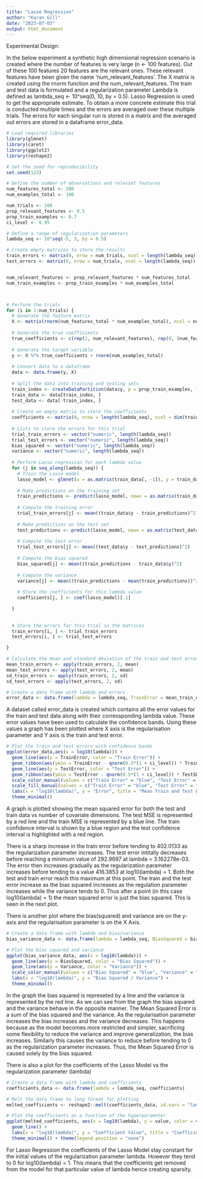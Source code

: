 ```yaml
---
title: "Lasso Regression"
author: "Karan Gill"
date: "2023-07-03"
output: html_document
---
```

Experimental Design:

In the below experiment a synthetic high dimensional regression scenario is created where the number of features is very large (n <- 100 features). Out of these 100 features 20 features are the relevant ones. These relevant features have been given the name 'num_relevant_features'. The X matrix is created using the rnorm function and the num_relevant_features. The train and test data is formulated and a regularization parameter Lambda is defined as lambda_seq <- 10^seq(0, 10, by = 0.5). Lasso Regression is used to get the appropriate estimate.
To obtain a more concrete estimate this trial is conducted multiple times and the errors are averaged over these multiple trials. The errors for each singular run is stored in a matrix and the averaged out errors are stored in a dataframe error_data.
```r
# Load required libraries
library(glmnet)
library(caret)
library(ggplot2)
library(reshape2)

# Set the seed for reproducibility
set.seed(123)

# Define the number of observations and relevant features
num_features_total <- 200
num_examples_total <- 100

num_trials <- 100
prop_relevant_features <- 0.5
prop_train_examples <- 0.7
ci_level <- 0.95

# Define a range of regularization parameters
lambda_seq <- 10^seq(-5, 3, by = 0.5)

# Create empty matrices to store the results
train_errors <- matrix(0, nrow = num_trials, ncol = length(lambda_seq))
test_errors <- matrix(0, nrow = num_trials, ncol = length(lambda_seq))


num_relevant_features <- prop_relevant_features * num_features_total
num_train_examples <- prop_train_examples * num_examples_total 



# Perform the trials
for (i in 1:num_trials) {
  # Generate the feature matrix
  X <- matrix(rnorm(num_features_total * num_examples_total), ncol = num_features_total)
  
  # Generate the true coefficients
  true_coefficients <- c(rep(2, num_relevant_features), rep(0, (num_features_total - num_relevant_features)))
  
  # Generate the target variable
  y <- X %*% true_coefficients + rnorm(num_examples_total)
  
  # Convert data to a dataframe
  data <- data.frame(y, X)
  
  # Split the data into training and testing sets
  train_index <- createDataPartition(data$y, p = prop_train_examples, list = FALSE)
  train_data <- data[train_index, ]
  test_data <- data[-train_index, ]
  
  # Create an empty matrix to store the coefficients
  coefficients <- matrix(0, nrow = length(lambda_seq), ncol = dim(train_data[, -1])[2])  
  
  # Lists to store the errors for this trial
  trial_train_errors <- vector("numeric", length(lambda_seq))
  trial_test_errors <- vector("numeric", length(lambda_seq))
  bias_squared <- vector("numeric", length(lambda_seq))
  variance <- vector("numeric", length(lambda_seq))
  
  # Perform Lasso regression for each lambda value
  for (j in seq_along(lambda_seq)) {
    # Train the Lasso model
    lasso_model <- glmnet(x = as.matrix(train_data[, -1]), y = train_data$y, alpha = 1, lambda = lambda_seq[j])
    
    # Make predictions on the training set
    train_predictions <- predict(lasso_model, newx = as.matrix(train_data[, -1]))
    
    # Compute the training error
    trial_train_errors[j] <- mean((train_data$y - train_predictions)^2)
    
    # Make predictions on the test set
    test_predictions <- predict(lasso_model, newx = as.matrix(test_data[, -1]))
    
    # Compute the test error
    trial_test_errors[j] <- mean((test_data$y - test_predictions)^2)
    
    # Compute the bias squared
    bias_squared[j] <- mean((train_predictions - train_data$y)^2)
    
    # Compute the variance
    variance[j] <- mean((train_predictions - mean(train_predictions))^2)
    
    # Store the coefficients for this lambda value
    coefficients[j, ] <- coef(lasso_model)[-1]

  }
  
  
  # Store the errors for this trial in the matrices
  train_errors[i, ] <- trial_train_errors
  test_errors[i, ] <- trial_test_errors

}

# Calculate the mean and standard deviation of the train and test errors
mean_train_errors <- apply(train_errors, 2, mean)
mean_test_errors <- apply(test_errors, 2, mean)
sd_train_errors <- apply(train_errors, 2, sd)
sd_test_errors <- apply(test_errors, 2, sd)

# Create a data frame with lambda and errors
error_data <- data.frame(lambda = lambda_seq, TrainError = mean_train_errors, TestError = mean_test_errors, TrainSE = sd_train_errors, TestSE = sd_test_errors)

```

A dataset called error_data is created which contains all the error values for the train and test data along with their corressponding lambda value. These error values have been used to calculate the confidence bands. Using these values a graph has been plotted where X axis is the regularisation parameter and Y axis is the train and test error.


```r
# Plot the train and test errors with confidence bands
ggplot(error_data,aes(x = log10(lambda))) +
  geom_line(aes(y = TrainError, color = "Train Error")) +
  geom_ribbon(aes(ymin = TrainError - qnorm(0.5*(1 + ci_level)) * TrainSE/sqrt(num_trials - 1), ymax = TrainError + qnorm(0.5*(1 + ci_level)) * TrainSE/sqrt(num_trials - 1), fill = "Train Error"), alpha = 0.2) +
  geom_line(aes(y = TestError, color = "Test Error")) +
  geom_ribbon(aes(ymin = TestError - qnorm(0.5*(1 + ci_level)) * TestSE/sqrt(num_trials - 1), ymax = TestError + qnorm(0.5*(1 + ci_level)) * TestSE/sqrt(num_trials - 1), fill = "Test Error"), alpha = 0.2) +
  scale_color_manual(values = c("Train Error" = "blue", "Test Error" = "red")) +
  scale_fill_manual(values = c("Train Error" = "blue", "Test Error" = "red")) +
  labs(x = "log10(lambda)", y = "Error", title = "Mean Train and Test Errors with Confidence Bands") +
  theme_minimal() 
```

A graph is plotted showing the mean squared error for both the test and train data vs number of covariate dimensions. The test MSE is represented by a red line and the train MSE is represented by a blue line. The train confidence interval is shown by a blue region and the test confidence interval is highlighted with a red region.

There is a sharp increase in the train error before tending to 402.0133 as the regularization parameter increases. The test error intitally decreases before reaching a minimum value of 292.9697 at lambda = 3.162278e-03. The error then increases gradually as the regularization parameter increases before tending to a value 416.3853 at log10(lambda) = 1. Both the test and train error reach this maximum at this point.
The train and the test error increase as the bias squared increases as the regulation parameter increases while the variance tends to 0. Thus after a point (in this case log10(lambda) = 1) the mean squared error is just the bias squared. This is seen in the next plot.

There is another plot where the bias(squared) and variance are on the y-axis and the regularisation parameter is on the X Axis.
```r
# Create a data frame with lambda and bias/variance
bias_variance_data <- data.frame(lambda = lambda_seq, BiasSquared = bias_squared, Variance = variance)

# Plot the bias squared and variance
ggplot(bias_variance_data, aes(x = log10(lambda))) +
  geom_line(aes(y = BiasSquared, color = "Bias Squared")) +
  geom_line(aes(y = Variance, color = "Variance")) +
  scale_color_manual(values = c("Bias Squared" = "blue", "Variance" = "red")) +
  labs(x = "log10(lambda)", y = "Bias Squared / Variance") +
  theme_minimal()
```

In the graph the bias squared is represeted by a line and the variance is represented by the red line. As we can see from the graph the bias squared and the variance behave in the opposite manner. The Mean Squared Error is a sum of the bias squared and the variance. As the regularisation parameter increases the bias increases and the variance decreases. This happens because as the model becomes more restricted and simpler, sacrificing some flexibility to reduce the variance and improve generalization, the bias increases. Similarly this causes the variance to reduce before tending to 0 as the regularization parameter increases. Thus, the Mean Squared Error is caused solely by the bias squared.

There is also a plot for the coefficients of the Lasso Model vs the regularization parameter (lambda)
```r
# Create a data frame with lambda and coefficients
coefficients_data <- data.frame(lambda = lambda_seq, coefficients)

# Melt the data frame to long format for plotting
melted_coefficients <- reshape2::melt(coefficients_data, id.vars = "lambda")

# Plot the coefficients as a function of the hyperparameter
ggplot(melted_coefficients, aes(x = log10(lambda), y = value, color = variable)) +
  geom_line() +
  labs(x = "log10(lambda)", y = "Coefficient Value", title = "Coefficients as a Function of Hyperparameter") +
  theme_minimal() + theme(legend.position = "none")
```

For Lasso Regression the coefficients of the Lasso Model stay constant for the initial values of the regularization parameter lambda. However they tend to 0 for log10(lambda) = 1. This means that the coefficients get removed from the model for that particular value of lambda hence creating sparsity.

